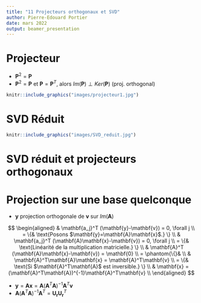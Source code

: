 ```yaml
---
title: "11 Projecteurs orthogonaux et SVD"
author: Pierre-Edouard Portier
date: mars 2022
output: beamer_presentation
---
```


# Projecteur

- $\mathbf{P}^2=\mathbf{P}$
- $\mathbf{P}^2=\mathbf{P}$ et $\mathbf{P}=\mathbf{P}^T$, alors $Im(\mathbf{P}) \perp Ker(\mathbf{P})$ (proj. orthogonal)

```r
knitr::include_graphics("images/projecteur1.jpg")
```

# SVD Réduit

```r
knitr::include_graphics("images/SVD_reduit.jpg")
```

# SVD réduit et projecteurs orthogonaux

\begin{align*}
Im(\mathbf{A}) &= Im(\mathbf{U_r}) & \mathbf{U_r}\mathbf{U_r}^T &: \text{ est un projecteur orthogonal sur } Im(\mathbf{A}) \\
Ker(\mathbf{A}) &= Im(\tilde{\mathbf{V_r}}) & \tilde{\mathbf{V_r}}\tilde{\mathbf{V_r}}^T &: \text{ est un projecteur orthogonal sur } Ker(\mathbf{A}) \\
Im(\mathbf{A}^T) &= Im(\mathbf{V_r}) & \mathbf{V_r}\mathbf{V_r}^T &: \text{ est un projecteur orthogonal sur } Im(\mathbf{A}^T) \\
Ker(\mathbf{A}^T) &= Im(\tilde{\mathbf{U_r}}) & \tilde{\mathbf{U_r}}\tilde{\mathbf{U_r}}^T &: \text{ est un projecteur orthogonal sur } Ker(\mathbf{A}^T) \\
\end{align*}

# Projection sur une base quelconque

- $\mathbf{y}$ projection orthogonale de $\mathbf{v}$ sur $Im(\mathbf{A})$

$$
\begin{aligned}
 & \mathbf{a_j}^T (\mathbf{y}-\mathbf{v}) = 0, \forall j \\
= \{& \text{Posons $\mathbf{y}=\mathbf{A}\mathbf{x}$.} \} \\
 & \mathbf{a_j}^T (\mathbf{A}\mathbf{x}-\mathbf{v}) = 0, \forall j \\
= \{& \text{Linéarité de la multiplication matricielle.} \} \\
 & \mathbf{A}^T (\mathbf{A}\mathbf{x}-\mathbf{v}) = \mathbf{0} \\
= \phantom{\{}& \\
 & \mathbf{A}^T\mathbf{A}\mathbf{x} = \mathbf{A}^T\mathbf{v} \\
= \{& \text{Si $\mathbf{A}^T\mathbf{A}$ est inversible.} \} \\
 & \mathbf{x} = (\mathbf{A}^T\mathbf{A})^{-1}\mathbf{A}^T\mathbf{v} \\
\end{aligned}
$$

- $\mathbf{y} = \mathbf{A}\mathbf{x} = \mathbf{A}(\mathbf{A}^T\mathbf{A})^{-1}\mathbf{A}^T\mathbf{v}$
- $\mathbf{A}(\mathbf{A}^T\mathbf{A})^{-1}\mathbf{A}^T = \mathbf{U_r}\mathbf{U_r}^T$